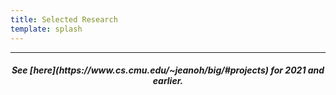 ```yaml
---
title: Selected Research
template: splash
---
```



<div class="research-grid">
  <CardGrid stagger>
    <Research
      title="Stabilizing Reinforcement Learning in Differentiable Multiphysics Simulation"
      venue="ICLR'25"
      href="https://rewarped.github.io/"
      img="/research/rewarped.jpg"
    ></Research>
    <Research
      title="MOE-Hair: Soft and Compliant Contact-Rich Hair Manipulation and Care"
      venue="HRI'25"
      href="https://moehair.github.io/"
      vid="/research/moe_hair.mov"
    ></Research>
    <Research
      title="RoPotter: Toward Robotic Pottery and Deformable Object Manipulation with Structural Priors"
      venue="Humanoids'24"
      href="https://robot-pottery.github.io/"
      vid="/research/ropotter.mp4"
    ></Research>
    <Research
      title="POE: Acoustic Soft Robotic Proprioception for Omnidirectional End-effectors"
      venue="ICRA'24"
      href="https://arxiv.org/abs/2403.09933/"
      img="/research/poe.jpg"
    ></Research>
    <Research
      title="Design and Control Co-Optimization for Automated Design Iteration of Dexterous Anthropomorphic Soft Robotic Hands"
      venue="RoboSoft'24"
      href="https://arxiv.org/abs/2403.09933/"
      img="/research/dash_coop.jpg"
    ></Research>
    <Research
      title="Translating Agent-Environment Interactions from Humans to Robots"
      venue="IROS'24"
      href="https://ieeexplore.ieee.org/document/10802752/"
      img="/research/transact.jpg"
    ></Research>
    <Research
      title="SEAL: Towards Safe Autonomous Driving via Skill-Enabled Adversary Learning for Closed-Loop Scenario Generation"
      venue="ArXiv"
      href="https://navars.xyz/seal/"
      img="/research/seal.png"
    ></Research>
    <Research
      title="AmeliaTF: A Large Model and Dataset for Airport Surface Movement Forecasting"
      venue="AIAA Aviation'24"
      href="https://ameliacmu.github.io/"
      img="/research/amelia_klax.gif"
    ></Research>
    <Research
      title="SafeShift: Safety-informed Distribution Shift for Robust Trajectory Prediction in Autonomous Driving"
      venue="IV'24"
      href="https://navars.xyz/safeshift/"
      img="/research/safeshift.png"
    ></Research>
    <Research
      title="SoRTS: Learned Tree Search for Long Horizon Social Robot Navigation"
      venue="RA-L'24"
      href="https://navars.xyz/sorts/"
      img="/research/sorts.png"
    ></Research>
    <Research
      title="SCoFT: Self-Contrastive Fine-Tuning for Equitable Image Generation"
      venue="CVPR'24"
      href="https://ariannaliu.github.io/SCoFT/"
      img="/research/scoft.png"
    ></Research>
    <Research
      title="CoFRIDA: Self-Supervised Fine-Tuning for Human-Robot Co-Painting"
      venue="ICRA'24"
      href="https://pschaldenbrand.github.io/cofrida/"
      vid="/research/cofrida.mp4"
    ></Research>
    <Research
      title="Robot Synesthesia: A Sound and Emotion Guided AI Painter"
      venue="IROS'24"
      href="https://convexalpha.github.io/Robot-Synesthesia/"
      img="/research/robotsynesthesia.jpg"
    ></Research>
    <Research
      title="FRIDA: A Collaborative Robot Painter with a Differentiable, Real2Sim2Real Planning Environment"
      venue="ICRA'23"
      href="https://pschaldenbrand.github.io/frida/"
      img="/research/frida.gif"
    ></Research>
    <Research
      title="Designing anthropomorphic soft hands through interaction"
      venue="Humanoids'23"
      href="https://dash-through-interaction.github.io/"
      vid="/research/dash_designing.mp4"
    ></Research>
    <Research
      title="Translating Robot Skills: Learning Unsupervised Skill Correspondences across Domains"
      venue="ICML'22"
      href="https://sites.google.com/view/translatingrobotskills/"
      img="/research/translatingrobotskills.jpg"
    ></Research>
  </CardGrid>
</div>

---

<div style="text-align: center;">
  <h5>
    See [here](https://www.cs.cmu.edu/~jeanoh/big/#projects) for 2021 and earlier.
  </h5>
</div>
